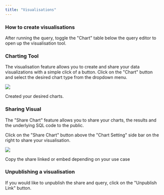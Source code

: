 ```yaml
---
title: "Visualisations"
---
```


### How to create visualisations

After running the query, toggle the "Chart" table below the query editor to open up the visualisation tool.

### Charting Tool

The visualisation feature allows you to create and share your data visualizations with a simple click of a button. Click on the "Chart" button and select the desired chart type from the dropdown menu.

![](https://docs.allium.so/~gitbook/image?url=https%3A%2F%2F137711553-files.gitbook.io%2F%7E%2Ffiles%2Fv0%2Fb%2Fgitbook-x-prod.appspot.com%2Fo%2Fspaces%252FUrfZbzSRStJdjOp5DS3Z%252Fuploads%252Fgit-blob-6dfb07504abc081de8893a67743d4bb4b0e50c29%252Fvisualisation_chart_types.png%3Falt%3Dmedia\&width=768\&dpr=4\&quality=100\&sign=b01674d\&sv=2)

Created your desired charts.

### Sharing Visual

The "Share Chart" feature allows you to share your charts, the results and the underlying SQL code to the public.

Click on the "Share Chart" button above the "Chart Setting" side bar on the right to share your visualisation.

![](https://docs.allium.so/~gitbook/image?url=https%3A%2F%2F137711553-files.gitbook.io%2F%7E%2Ffiles%2Fv0%2Fb%2Fgitbook-x-prod.appspot.com%2Fo%2Fspaces%252FUrfZbzSRStJdjOp5DS3Z%252Fuploads%252Fgit-blob-bdd4e339c21d087ed3754cd1e3f90d0aba330001%252Fquery_viz_share.png%3Falt%3Dmedia\&width=768\&dpr=4\&quality=100\&sign=1375a9fe\&sv=2)

Copy the share linked or embed depending on your use case

### Unpublishing a visualisation

If you would like to unpublish the share and query, click on the "Unpublish Link" button.



